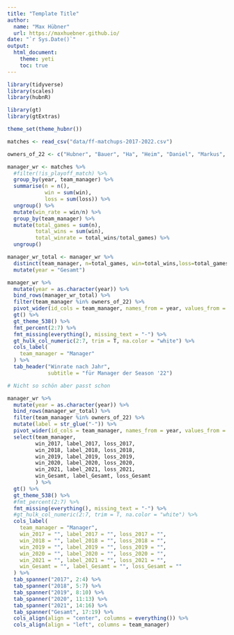 ```yaml
---
title: "Template Title"
author: 
  name: "Max Hübner"
  url: https://maxhuebner.github.io/
date: "`r Sys.Date()`"
output:
  html_document:
    theme: yeti
    toc: true
---
```


```r
library(tidyverse)
library(scales)
library(hubnR)

library(gt)
library(gtExtras)

theme_set(theme_hubnr())
```

```r
matches <- read_csv("data/ff-matchups-2017-2022.csv")

owners_of_22 <- c("Hubner", "Bauer", "Ha", "Heim", "Daniel", "Markus", "Patrick", "Speasy", "Stumpf", "Marc")
```

```r
manager_wr <- matches %>% 
  #filter(!is_playoff_match) %>% 
  group_by(year, team_manager) %>% 
  summarise(n = n(),
            win = sum(win),
            loss = sum(loss)) %>% 
  ungroup() %>% 
  mutate(win_rate = win/n) %>% 
  group_by(team_manager) %>% 
  mutate(total_games = sum(n),
         total_wins = sum(win),
         total_winrate = total_wins/total_games) %>% 
  ungroup()
```

```r
manager_wr_total <- manager_wr %>% 
  distinct(team_manager, n=total_games, win=total_wins,loss=total_games-total_wins, win_rate=total_winrate) %>% 
  mutate(year = "Gesamt")
```

```r
manager_wr %>% 
  mutate(year = as.character(year)) %>% 
  bind_rows(manager_wr_total) %>% 
  filter(team_manager %in% owners_of_22) %>% 
  pivot_wider(id_cols = team_manager, names_from = year, values_from = win_rate) %>% 
  gt() %>% 
  gt_theme_538() %>% 
  fmt_percent(2:7) %>% 
  fmt_missing(everything(), missing_text = "-") %>% 
  gt_hulk_col_numeric(2:7, trim = T, na.color = "white") %>% 
  cols_label(
    team_manager = "Manager"
  ) %>% 
  tab_header("Winrate nach Jahr",
             subtitle = "für Manager der Season '22")
```

```r
# Nicht so schön aber passt schon

manager_wr %>% 
  mutate(year = as.character(year)) %>% 
  bind_rows(manager_wr_total) %>% 
  filter(team_manager %in% owners_of_22) %>% 
  mutate(label = str_glue("-")) %>% 
  pivot_wider(id_cols = team_manager, names_from = year, values_from = c(win,label,loss)) %>% 
  select(team_manager,
         win_2017, label_2017, loss_2017,
         win_2018, label_2018, loss_2018,
         win_2019, label_2019, loss_2019,
         win_2020, label_2020, loss_2020,
         win_2021, label_2021, loss_2021,
         win_Gesamt, label_Gesamt, loss_Gesamt
         ) %>% 
  gt() %>% 
  gt_theme_538() %>% 
  #fmt_percent(2:7) %>% 
  fmt_missing(everything(), missing_text = "-") %>% 
  #gt_hulk_col_numeric(2:7, trim = T, na.color = "white") %>% 
  cols_label(
    team_manager = "Manager",
    win_2017 = "", label_2017 = "", loss_2017 = "",
    win_2018 = "", label_2018 = "", loss_2018 = "",
    win_2019 = "", label_2019 = "", loss_2019 = "",
    win_2020 = "", label_2020 = "", loss_2020 = "",
    win_2021 = "", label_2021 = "", loss_2021 = "",
    win_Gesamt = "", label_Gesamt = "", loss_Gesamt = ""
  ) %>% 
  tab_spanner("2017", 2:4) %>% 
  tab_spanner("2018", 5:7) %>% 
  tab_spanner("2019", 8:10) %>% 
  tab_spanner("2020", 11:13) %>% 
  tab_spanner("2021", 14:16) %>% 
  tab_spanner("Gesamt", 17:19) %>% 
  cols_align(align = "center", columns = everything()) %>% 
  cols_align(align = "left", columns = team_manager)
```


